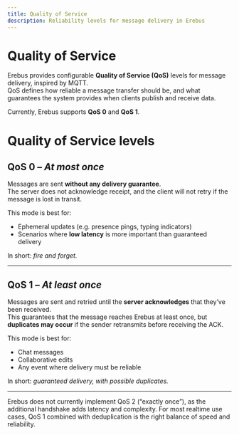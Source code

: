 ```yaml
---
title: Quality of Service
description: Reliability levels for message delivery in Erebus
---
```


# Quality of Service

Erebus provides configurable **Quality of Service (QoS)** levels for message delivery, inspired by MQTT.  
QoS defines how reliable a message transfer should be, and what guarantees the system provides when clients publish and receive data.

Currently, Erebus supports **QoS 0** and **QoS 1**.  

# Quality of Service levels

## QoS 0 – *At most once*

Messages are sent **without any delivery guarantee**.  
The server does not acknowledge receipt, and the client will not retry if the message is lost in transit.

This mode is best for:
- Ephemeral updates (e.g. presence pings, typing indicators)
- Scenarios where **low latency** is more important than guaranteed delivery

In short: *fire and forget.*

---

## QoS 1 – *At least once*

Messages are sent and retried until the **server acknowledges** that they’ve been received.  
This guarantees that the message reaches Erebus at least once, but **duplicates may occur** if the sender retransmits before receiving the ACK.

This mode is best for:
- Chat messages
- Collaborative edits
- Any event where delivery must be reliable

In short: *guaranteed delivery, with possible duplicates.*

---

<Callout title="Note:" type="warning">
Erebus does not currently implement QoS 2 (“exactly once”), as the additional handshake adds latency and complexity. For most realtime use cases, QoS 1 combined with deduplication is the right balance of speed and reliability.
</Callout>